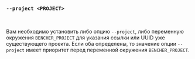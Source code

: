 ### `--project <PROJECT>`

<br />

Вам необходимо установить либо опцию `--project`, либо переменную окружения `BENCHER_PROJECT`
для указания ссылки или UUID уже существующего проекта.
Если оба определены, то значение опции `--project` имеет приоритет перед переменной окружения `BENCHER_PROJECT`.